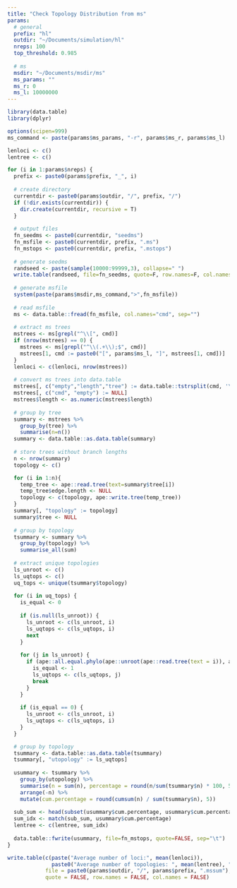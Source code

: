 ```yaml
---
title: "Check Topology Distribution from ms"
params:
  # general
  prefix: "hl"
  outdir: "~/Documents/simulation/hl"
  nreps: 100
  top_threshold: 0.985
  
  # ms
  msdir: "~/Documents/msdir/ms"
  ms_params: ""
  ms_r: 0
  ms_l: 10000000
---
```


```r
library(data.table)
library(dplyr)
```

```r
options(scipen=999)
ms_command <- paste(params$ms_params, "-r", params$ms_r, params$ms_l)

lenloci <- c()
lentree <- c()

for (i in 1:params$nreps) {
  prefix <- paste0(params$prefix, "_", i)
  
  # create directory
  currentdir <- paste0(params$outdir, "/", prefix, "/")
  if (!dir.exists(currentdir)) {
    dir.create(currentdir, recursive = T)
  }
  
  # output files
  fn_seedms <- paste0(currentdir, "seedms")
  fn_msfile <- paste0(currentdir, prefix, ".ms")
  fn_mstops <- paste0(currentdir, prefix, ".mstops")
  
  # generate seedms
  randseed <- paste(sample(10000:99999,3), collapse=" ")
  write.table(randseed, file=fn_seedms, quote=F, row.names=F, col.names=F)
  
  # generate msfile
  system(paste(params$msdir,ms_command,">",fn_msfile))
  
  # read msfile
  ms <- data.table::fread(fn_msfile, col.names="cmd", sep="")
  
  # extract ms trees
  mstrees <- ms[grepl("^\\[", cmd)]
  if (nrow(mstrees) == 0) {
    mstrees <- ms[grepl("^\\(.+\\);$", cmd)]
    mstrees[1, cmd := paste0("[", params$ms_l, "]", mstrees[1, cmd])]
  }
  lenloci <- c(lenloci, nrow(mstrees))
  
  # convert ms trees into data.table
  mstrees[, c("empty","length","tree") := data.table::tstrsplit(cmd, '\\[|\\]', fixed = FALSE)]
  mstrees[, c("cmd", "empty") := NULL]
  mstrees$length <- as.numeric(mstrees$length)
  
  # group by tree
  summary <- mstrees %>%
    group_by(tree) %>%
    summarise(n=n())
  summary <- data.table::as.data.table(summary)
  
  # store trees without branch lengths
  n <- nrow(summary)
  topology <- c()

  for (i in 1:n){
    temp_tree <- ape::read.tree(text=summary$tree[i])
    temp_tree$edge.length <- NULL
    topology <- c(topology, ape::write.tree(temp_tree))
  }
  summary[, "topology" := topology]
  summary$tree <- NULL
  
  # group by topology
  tsummary <- summary %>%
    group_by(topology) %>%
    summarise_all(sum)
  
  # extract unique topologies
  ls_unroot <- c()
  ls_uqtops <- c()
  uq_tops <- unique(tsummary$topology)
  
  for (i in uq_tops) {
    is_equal <- 0
    
    if (is.null(ls_unroot)) {
      ls_unroot <- c(ls_unroot, i)
      ls_uqtops <- c(ls_uqtops, i)
      next
    }
    
    for (j in ls_unroot) {
      if (ape::all.equal.phylo(ape::unroot(ape::read.tree(text = i)), ape::unroot(ape::read.tree(text = j)))) {
        is_equal <- 1
        ls_uqtops <- c(ls_uqtops, j)
        break
      }
    }
    
    if (is_equal == 0) {
      ls_unroot <- c(ls_unroot, i)
      ls_uqtops <- c(ls_uqtops, i)
    }
  }

  # group by topology
  tsummary <- data.table::as.data.table(tsummary)
  tsummary[, "utopology" := ls_uqtops]
  
  usummary <- tsummary %>%
    group_by(utopology) %>%
    summarise(n = sum(n), percentage = round(n/sum(tsummary$n) * 100, 5)) %>%
    arrange(-n) %>%
    mutate(cum.percentage = round(cumsum(n) / sum(tsummary$n), 5))
  
  sub_sum <- head(subset(usummary$cum.percentage, usummary$cum.percentage >= params$top_threshold), 1)
  sum_idx <- match(sub_sum, usummary$cum.percentage)
  lentree <- c(lentree, sum_idx)
  
  data.table::fwrite(usummary, file=fn_mstops, quote=FALSE, sep="\t")
}

write.table(c(paste("Average number of loci:", mean(lenloci)),
              paste0("Average number of topologies: ", mean(lentree), " (", round(sd(lentree),5), ")")),
            file = paste0(params$outdir, "/", params$prefix, ".mssum"),
            quote = FALSE, row.names = FALSE, col.names = FALSE)
```
